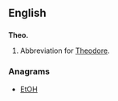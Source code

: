 ==English==
==={{abbreviation}}===
'''Theo.'''
#Abbreviation for [[Theodore]].

===Anagrams===
* [[EtOH#English|EtOH]]